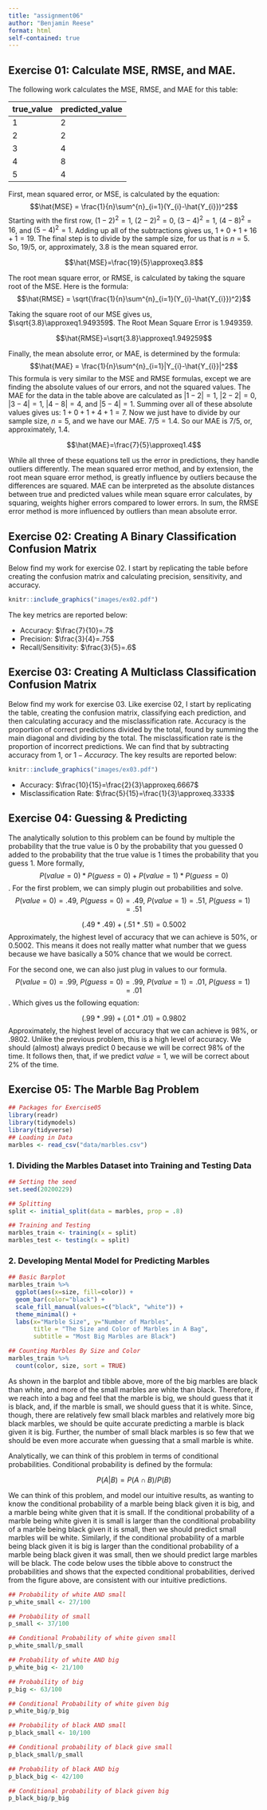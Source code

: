 ```yaml
---
title: "assignment06"
author: "Benjamin Reese"
format: html
self-contained: true
---
```


## Exercise 01: Calculate MSE, RMSE, and MAE.

The following work calculates the MSE, RMSE, and MAE for this table:

true_value    predicted_value      
-------       ------  
     1          2       
     2          2       
     3          4
     4          8
     5          4

First, mean squared error, or MSE, is calculated by the equation: 
$$\hat{MSE} = \frac{1}{n}\sum^{n}_{i=1}(Y_{i}-\hat{Y_{i}})^2$$
Starting with the first row, $(1-2)^2=1$, $(2-2)^2=0$, $(3-4)^2=1$, $(4-8)^2=16$, and $(5-4)^2=1$.
Adding up all of the subtractions gives us, $1+0+1+16+1=19$. The final step is to divide by the sample size, for us that is $n=5$. So, $19/5$, or, approximately, $3.8$ is the mean squared error.

$$\hat{MSE}=\frac{19}{5}\approxeq3.8$$

The root mean square error, or RMSE, is calculated by taking the square root of the MSE. Here is the formula:
$$\hat{RMSE} = \sqrt{\frac{1}{n}\sum^{n}_{i=1}(Y_{i}-\hat{Y_{i}})^2}$$

Taking the square root of our MSE gives us, $\sqrt{3.8}\approxeq1.949359$. The Root Mean Square Error is $1.949359$.

$$\hat{RMSE}=\sqrt{3.8}\approxeq1.949259$$

Finally, the mean absolute error, or MAE, is determined by the formula:
$$\hat{MAE} = \frac{1}{n}\sum^{n}_{i=1}|Y_{i}-\hat{Y_{i}}|^2$$
This formula is very similar to the MSE and RMSE formulas, except we are finding the absolute values of our errors, and not the squared values. The MAE for the data in the table above are calculated as $|1-2|=1$, $|2-2|=0$, $|3-4|=1$, $|4-8|=4$, and $|5-4|=1$. Summing over all of these absolute values gives us: $1+0+1+4+1=7$. Now we just have to divide by our sample size, $n=5$, and we have our MAE. $7/5=1.4$. So our MAE is $7/5$, or, approximately, $1.4$.

$$\hat{MAE}=\frac{7}{5}\approxeq1.4$$

While all three of these equations tell us the error in predictions, they handle outliers differently. The mean squared error method, and by extension, the root mean square error method, is greatly influence by outliers because the differences are squared. MAE can be interpreted as the absolute distances between true and predicted values while mean square error calculates, by squaring, weights higher errors compared to lower errors. In sum, the RMSE error method is more influenced by outliers than mean absolute error.

## Exercise 02: Creating A Binary Classification Confusion Matrix

Below find my work for exercise 02. I start by replicating the table before creating the confusion matrix and calculating precision, sensitivity, and accuracy.

```r
knitr::include_graphics("images/ex02.pdf")
```

The key metrics are reported below:

- Accuracy: $\frac{7}{10}=.7$
- Precision: $\frac{3}{4}=.75$
- Recall/Sensitivity: $\frac{3}{5}=.6$

## Exercise 03: Creating A Multiclass Classification Confusion Matrix

Below find my work for exercise 03. Like exercise 02, I start by replicating the table, creating the confusion matrix, classifying each prediction, and then calculating accuracy and the misclassification rate. Accuracy is the proportion of correct predictions divided by the total, found by summing the main diagonal and dividing by the total. The misclassification rate is the proportion of incorrect predictions. We can find that by subtracting accuracy from 1, or $1-Accuracy$. The key results are reported below:

```r
knitr::include_graphics("images/ex03.pdf")
```


- Accuracy: $\frac{10}{15}=\frac{2}{3}\approxeq.6667$
- Misclassification Rate: $\frac{5}{15}=\frac{1}{3}\approxeq.3333$

## Exercise 04: Guessing & Predicting

The analytically solution to this problem can be found by multiple the probability that the true value is 0 by the probability that you guessed 0 added to the probability that the true value is 1 times the probability that you guess 1. More formally, $$P(value=0)*P(guess=0) + P(value=1)*P(guess=0)$$. For the first problem, we can simply plugin out probabilities and solve. $$P(value=0) = .49,\  P(guess=0) = .49, \ P(value=1) = .51, \ P(guess=1) = .51$$

$$(.49*.49) + (.51*.51)=0.5002 $$
Approximately, the highest level of accuracy that we can achieve is 50%, or $0.5002$. This means it does not really matter what number that we guess because we have basically a 50% chance that we would be correct.

For the second one, we can also just plug in values to our formula. $$P(value=0) = .99,\ P(guess=0) = .99,\  P(value=1) = .01, \ P(guess=1) = .01$$. Which gives us the following equation:

$$(.99*.99) + (.01*.01)=0.9802 $$
Approximately, the highest level of accuracy that we can achieve is 98%, or $.9802$. Unlike the previous problem, this is a high level of accuracy. We should (almost) always predict 0 because we will be correct 98% of the time. It follows then, that, if we predict $value=1$, we will be correct about 2% of the time.


## Exercise 05: The Marble Bag Problem

```r
## Packages for Exercise05
library(readr)
library(tidymodels)
library(tidyverse)
## Loading in Data
marbles <- read_csv("data/marbles.csv")
```

### 1. Dividing the Marbles Dataset into Training and Testing Data
```r
## Setting the seed
set.seed(20200229)

## Splitting
split <- initial_split(data = marbles, prop = .8)

## Training and Testing
marbles_train <- training(x = split)
marbles_test <- testing(x = split)
```

### 2. Developing Mental Model for Predicting Marbles

```r
## Basic Barplot
marbles_train %>%
  ggplot(aes(x=size, fill=color)) +
  geom_bar(color="black") +
  scale_fill_manual(values=c("black", "white")) +
  theme_minimal() +
  labs(x="Marble Size", y="Number of Marbles", 
       title = "The Size and Color of Marbles in A Bag",
       subtitle = "Most Big Marbles are Black")

## Counting Marbles By Size and Color
marbles_train %>%
  count(color, size, sort = TRUE)
```

As shown in the barplot and tibble above, more of the big marbles are black than white, and more of the small marbles are white than black. Therefore, if we reach into a bag and feel that the marble is big, we should guess that it is black, and, if the marble is small, we should guess that it is white. Since, though, there are relatively few small black marbles and relatively more big black marbles, we should be quite accurate predicting a marble is black given it is big. Further, the number of small black marbles is so few that we should be even more accurate when guessing that a small marble is white. 

Analytically, we can think of this problem in terms of conditional probabilities. Conditional probability is defined by the formula:

$$P(A|B) = P(A∩B) / P(B)$$

We can think of this problem, and model our intuitive results, as wanting to know the conditional probability of a marble being black given it is big, and a marble being white given that it is small. If the conditional probability of a marble being white given it is small is larger than the conditional probability of a marble being black given it is small, then we should predict small marbles will be white. Similarly, if the conditional probability of a marble being black given it is big is larger than the conditional probability of a marble being black given it was small, then we should predict large marbles will be black. The code below uses the tibble above to construct the probabilities and shows that the expected conditional probabilities, derived from the figure above, are consistent with our intuitive predictions.

```r
## Probability of white AND small
p_white_small <- 27/100

## Probability of small
p_small <- 37/100

## Conditional Probability of white given small
p_white_small/p_small

## Probability of white AND big
p_white_big <- 21/100

## Probability of big
p_big <- 63/100

## Conditional Probability of white given big
p_white_big/p_big

## Probability of black AND small
p_black_small <- 10/100

## Conditional probability of black give small
p_black_small/p_small

## Probability of black AND big
p_black_big <- 42/100

## Conditional probability of black given big
p_black_big/p_big
```

